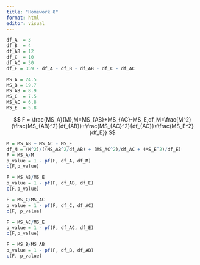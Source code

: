 ```yaml
---
title: "Homework 8"
format: html
editor: visual
---
```


```r
df_A  = 3
df_B  = 4
df_AB = 12
df_C  = 10
df_AC = 30
df_E = 359 - df_A - df_B - df_AB - df_C - df_AC
```

```r
MS_A = 24.5
MS_B = 19.7
MS_AB = 8.9
MS_C  = 7.5
MS_AC = 6.8
MS_E  = 5.8
```

$$
F = \frac{MS_A}{M},M=MS_{AB}+MS_{AC}-MS_E,df_M=\frac{M^2}{\frac{MS_{AB}^2}{df_{AB}}+\frac{MS_{AC}^2}{df_{AC}}+\frac{MS_E^2}{df_E}}
$$

```r
M = MS_AB + MS_AC - MS_E
df_M = (M^2)/((MS_AB^2/df_AB) + (MS_AC^2)/df_AC + (MS_E^2)/df_E)
F = MS_A/M
p_value = 1 - pf(F, df_A, df_M)
c(F,p_value)
```

```r
F = MS_AB/MS_E
p_value = 1 - pf(F, df_AB, df_E)
c(F,p_value)
```

```r
F = MS_C/MS_AC
p_value = 1 - pf(F, df_C, df_AC)
c(F, p_value)
```

```r
F = MS_AC/MS_E
p_value = 1 - pf(F, df_AC, df_E)
c(F,p_value)
```

```r
F = MS_B/MS_AB
p_value = 1 - pf(F, df_B, df_AB)
c(F, p_value)
```
